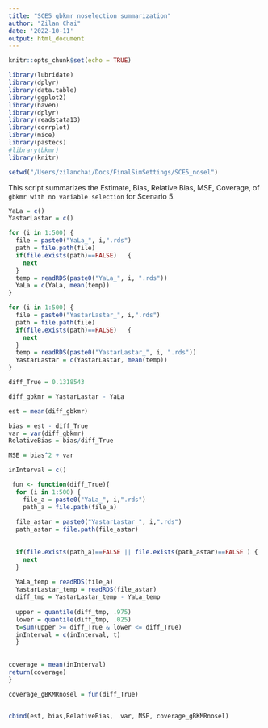 ```yaml
---
title: "SCE5 gbkmr noselection summarization"
author: "Zilan Chai"
date: '2022-10-11'
output: html_document
---
```


```r
knitr::opts_chunk$set(echo = TRUE)

library(lubridate)
library(dplyr)
library(data.table)
library(ggplot2) 
library(haven)
library(dplyr)
library(readstata13) 
library(corrplot)
library(mice)
library(pastecs)
#library(bkmr) 
library(knitr)
```

```r
setwd("/Users/zilanchai/Docs/FinalSimSettings/SCE5_nosel") 
```

This script summarizes the Estimate, Bias, Relative Bias,  MSE, Coverage, of `gbkmr with no variable selection` for Scenario 5.  

```r
YaLa = c()
YastarLastar = c()

for (i in 1:500) {
  file = paste0("YaLa_", i,".rds")
  path = file.path(file)
  if(file.exists(path)==FALSE)   {
    next
  }
  temp = readRDS(paste0("YaLa_", i, ".rds"))
  YaLa = c(YaLa, mean(temp))
}

for (i in 1:500) {
  file = paste0("YastarLastar_", i,".rds")
  path = file.path(file)
  if(file.exists(path)==FALSE)   {
    next
  }
  temp = readRDS(paste0("YastarLastar_", i, ".rds"))
  YastarLastar = c(YastarLastar, mean(temp))
}

```


```r
diff_True = 0.1318543

diff_gbkmr = YastarLastar - YaLa

est = mean(diff_gbkmr)

bias = est - diff_True
var = var(diff_gbkmr)
RelativeBias = bias/diff_True

MSE = bias^2 + var

inInterval = c()

 fun <- function(diff_True){
  for (i in 1:500) {
    file_a = paste0("YaLa_", i,".rds")
    path_a = file.path(file_a)
  
  file_astar = paste0("YastarLastar_", i,".rds")
  path_astar = file.path(file_astar)
  
  
  if(file.exists(path_a)==FALSE || file.exists(path_astar)==FALSE ) { 
    next  
  }
  
  YaLa_temp = readRDS(file_a)
  YastarLastar_temp = readRDS(file_astar)
  diff_tmp = YastarLastar_temp - YaLa_temp 
   
  upper = quantile(diff_tmp, .975) 
  lower = quantile(diff_tmp, .025) 
  t=sum(upper >= diff_True & lower <= diff_True)
  inInterval = c(inInterval, t) 
  } 
   
   
coverage = mean(inInterval)
return(coverage)
}

coverage_gBKMRnosel = fun(diff_True)


cbind(est, bias,RelativeBias,  var, MSE, coverage_gBKMRnosel)
``` 
